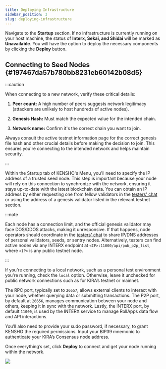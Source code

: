 ```yaml
---
title: Deploying Infrastructure
sidebar_position: 3
slug: deploying-infrastructure
---
```





Navigate to the **Startup** section. If no infrastructure is currently running on your host machine, the status of **Interx, Sekai, and Shidai** will be marked as **Unavailable**. You will have the option to deploy the necessary components by clicking the **Deploy** button.


## Connecting to Seed Nodes {#197467da57b780bb8231eb60142b08d5}


:::caution

When connecting to a new network, verify these critical details:
1. **Peer count:** A high number of peers suggests network legitimacy (attackers are unlikely to host hundreds of active nodes).

2. **Genesis Hash:** Must match the expected value for the intended chain.

3. **Network name:** Confirm it's the correct chain you want to join.

Always consult the active testnet information page for the correct genesis file hash and other crucial details before making the decision to join. This ensures you're connecting to the intended network and helps maintain security.

:::




Within the Startup tab of KENSHO's Menu, you'll need to specify the IP address of a trusted seed node. This step is important because your node will rely on this connection to synchronize with the network, ensuring it stays up-to-date with the latest blockchain data. You can obtain an IP address by either requesting one from fellow validators in the [testers' chat](https://testers.kira.network/) or using the address of a genesis validator listed in the relevant testnet section.


:::note

Each node has a connection limit, and the official genesis validator may face DOS/DDOS attacks, making it unresponsive. If that happens, node operators should coordinate in the [testers' chat](https://testers.kira.network/) to share IP/DNS addresses of personal validators, seeds, or sentry nodes. Alternatively, testers can find active nodes via any INTERX endpoint at `<IP>:11000/api/pub_p2p_list`, where `<IP>` is any public testnet node.

:::




If you're connecting to a local network, such as a personal test environment you're running, check the `local` option. Otherwise, leave it unchecked for public network connections such as for KIRA’s testnet or mainnet. 


The RPC port, typically set to `26657`, allows external clients to interact with your node, whether querying data or submitting transactions. The P2P port, by default at `26656`, manages communication between your node and others, keeping it in sync with the network. Lastly, the INTERX port, by default `11000`, is used by the INTERX service to manage RollApps data flow and API interactions.


You’ll also need to provide your sudo password, if necessary, to grant KENSHO the required permissions. Input your BIP39 mnemonic to authenticate your KIRA’s Consensus node address.


Once everything’s set, click **Deploy** to connect and get your node running within the network.


![](/notion_imgs/787853795.png)

